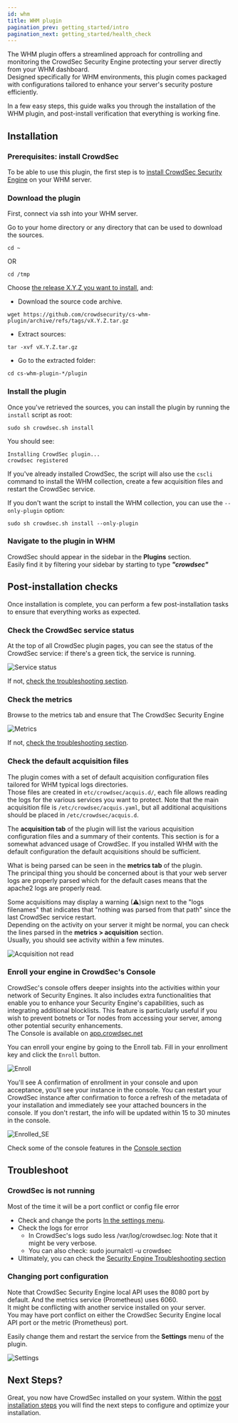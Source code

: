 ```yaml
---
id: whm
title: WHM plugin
pagination_prev: getting_started/intro
pagination_next: getting_started/health_check
---
```


The WHM plugin offers a streamlined approach for controlling and monitoring the CrowdSec Security Engine protecting your server directly from your WHM dashboard.  
Designed specifically for WHM environments, this plugin comes packaged with configurations tailored to enhance your server's security posture efficiently.  

In a few easy steps, this guide walks you through the installation of the WHM plugin, and post-install verification that everything is working fine.

## Installation

### Prerequisites: install CrowdSec

To be able to use this plugin, the first step is to [install CrowdSec Security Engine](getting_started/installation/linux.mdx) on your WHM server.

### Download the plugin

First, connect via ssh into your WHM server.

Go to your home directory or any directory that can be used to download the sources.
```shell
cd ~
```
OR
```shell
cd /tmp
```

Choose [the release X.Y.Z you want to install](https://github.com/crowdsecurity/cs-whm-plugin/releases),
and:

* Download the source code archive.


```shell
wget https://github.com/crowdsecurity/cs-whm-plugin/archive/refs/tags/vX.Y.Z.tar.gz
```

* Extract sources:

```shell
tar -xvf vX.Y.Z.tar.gz
``` 

* Go to the extracted folder:

```shell
cd cs-whm-plugin-*/plugin
``` 


### Install the plugin

Once you've retrieved the sources, you can install the plugin by running the `install` script as root:

```shell
sudo sh crowdsec.sh install
```

You should see:

```
Installing CrowdSec plugin...
crowdsec registered
```

If you've already installed CrowdSec, the script will also use the `cscli` command to install the WHM collection, create a few acquisition files and restart the CrowdSec service.

If you don't want the script to install the WHM collection, you can use the `--only-plugin` option:

```
sudo sh crowdsec.sh install --only-plugin
```


### Navigate to the plugin in WHM


CrowdSec should appear in the sidebar in the **Plugins** section.  
Easily find it by filtering your sidebar by starting to type ***"crowdsec"***


## Post-installation checks

Once installation is complete, you can perform a few post-installation tasks to ensure that everything works as expected.


### Check the CrowdSec service status

At the top of all CrowdSec plugin pages, you can see the status of the CrowdSec service: if there's a green tick, the service is running. 

![Service status](/img/whm-service-status.png)

If not, [check the troubleshooting section](#crowdsec-is-not-running).

### Check the metrics

Browse to the metrics tab and ensure that The CrowdSec Security Engine 

![Metrics](/img/whm-metrics.png)

If not, [check the troubleshooting section](#changing-port-configuration).

### Check the default acquisition files

The plugin comes with a set of default acquisition configuration files tailored for WHM typical logs directories.  
Those files are created in `etc/crowdsec/acquis.d/`, each file allows reading the logs for the various services you want to protect. 
Note that the main acquisition file is `/etc/crowdsec/acquis.yaml`, but all additional acquisitions should be placed in `/etc/crowdsec/acquis.d`.  

The **acquisition tab** of the plugin will list the various acquisition configuration files and a summary of their contents.
This section is for a somewhat advanced usage of CrowdSec. If you installed WHM with the default configuration the default acquisitions should be sufficient.

What is being parsed can be seen in the **metrics tab** of the plugin.  
The principal thing you should be concerned about is that your web server logs are properly parsed which for the default cases means that the apache2 logs are properly read.

Some acquisitions may display a warning (⚠)sign next to the "logs filenames" that indicates that "nothing was parsed from that path" since the last CrowdSec service restart.  
Depending on the activity on your server it might be normal, you can check the lines parsed in the **metrics > acquisition** section.  
Usually, you should see activity within a few minutes.

![Acquisition not read](/img/whm-acquisition-not-read.png)

### Enroll your engine in CrowdSec's Console

CrowdSec's console offers deeper insights into the activities within your network of Security Engines. It also includes extra functionalities that enable you to enhance your Security Engine's capabilities, such as integrating additional blocklists. This feature is particularly useful if you wish to prevent botnets or Tor nodes from accessing your server, among other potential security enhancements.  
The Console is available on [app.crowdsec.net](https://app.crowdsec.net/)

You can enroll your engine by going to the Enroll tab.
Fill in your enrollment key and click the `Enroll` button.

![Enroll](/img/whm-enroll.png)

You'll see A confirmation of enrollment in your console and upon acceptance, you'll see your instance in the console.
You can restart your CrowdSec instance after confirmation to force a refresh of the metadata of your installation and immediately see your attached bouncers in the console. If you don't restart, the info will be updated within 15 to 30 minutes in the console.

![Enrolled_SE](/img/whm-console-example.png)

Check some of the console features in the [Console section](https://docs.crowdsec.net/u/console/intro)

## Troubleshoot

### CrowdSec is not running

Most of the time it will be a port conflict or config file error
- Check and change the ports [In the settings menu](#changing-port-configuration).
- Check the logs for error
  - In CrowdSec's logs sudo less /var/log/crowdsec.log: Note that it might be very verbose.
  - You can also check:  sudo journalctl -u crowdsec
- Ultimately, you can check the [Security Engine Troubleshooting section](/troubleshooting/security_engine.mdx)

### Changing port configuration

Note that CrowdSec Security Engine local API uses the 8080 port by default. And the metrics service (Prometheus) uses 6060.  
It might be conflicting with another service installed on your server.  
You may have port conflict on either the CrowdSec Security Engine local API port or the metric (Prometheus) port.  

Easily change them and restart the service from the **Settings** menu of the plugin.

![Settings](/img/whm-settings.png)

## Next Steps?

Great, you now have CrowdSec installed on your system. Within the [post installation steps](/getting_started/next_steps.md) you will find the next steps to configure and optimize your installation.
